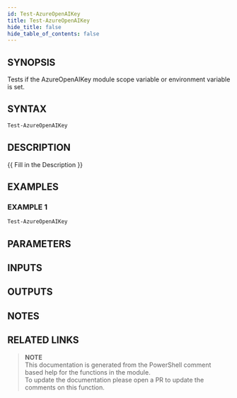 ```yaml
---
id: Test-AzureOpenAIKey
title: Test-AzureOpenAIKey
hide_title: false
hide_table_of_contents: false
---
```


## SYNOPSIS

Tests if the AzureOpenAIKey module scope variable or environment variable is set.

## SYNTAX

```powershell
Test-AzureOpenAIKey
```

## DESCRIPTION

{{ Fill in the Description }}

## EXAMPLES

### EXAMPLE 1

```powershell
Test-AzureOpenAIKey
```

## PARAMETERS

## INPUTS

## OUTPUTS

## NOTES

## RELATED LINKS

> **NOTE**  
> This documentation is generated from the PowerShell comment based help for the functions in the module.  
> To update the documentation please open a PR to update the comments on this function.
